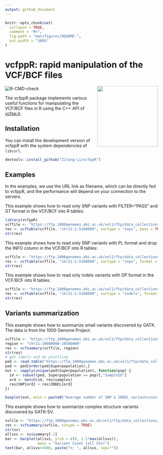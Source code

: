 ```yaml
---
output: github_document
---
```


<!-- README.md is generated from README.Rmd. Please edit that file -->

```r
knitr::opts_chunk$set(
  collapse = TRUE,
  comment = "#>",
  fig.path = "man/figures/README-",
  out.width = "100%"
)
```

# vcfppR: rapid manipulation of the VCF/BCF files

<!-- badges: start -->
![R-CMD-check](https://github.com/Zilong-Li/vcfppR/actions/workflows/check-release.yaml/badge.svg)
<a href="https://github.com/Zilong-Li/random/blob/main/vcfppR.png"><img src="https://raw.githubusercontent.com/Zilong-Li/random/main/vcfppR.png" height="200" align="right" /></a> 
<!-- badges: end -->

The vcfppR package implements various useful functions for manipulating the VCF/BCF files in R using the C++ API of [vcfpp.h](https://github.com/Zilong-Li/vcfpp).

## Installation

You can install the development version of vcfppR with the system dependencies of `libcurl`.

``` r
devtools::install_github("Zilong-Li/vcfppR")
```

## Examples

In the examples, we use the URL link as filename, which can be directly fed to vcfppR, and the performance will depend on your connection to the servers.
 
This example shows how to read only SNP variants with FILTER="PASS" and GT format in the VCF/BCF into R tables:
```r
library(vcfppR)
vcffile <- "https://ftp.1000genomes.ebi.ac.uk/vol1/ftp/data_collections/1000G_2504_high_coverage/working/20220422_3202_phased_SNV_INDEL_SV/1kGP_high_coverage_Illumina.chr21.filtered.SNV_INDEL_SV_phased_panel.vcf.gz"
res <- vcftable(vcffile, "chr21:1-5100000", vartype = "snps", pass = TRUE)
str(res)
```

This example shows how to read only SNP variants with PL format and drop the INFO column in the VCF/BCF into R tables:

```r
vcffile <- "https://ftp.1000genomes.ebi.ac.uk/vol1/ftp/data_collections/1000G_2504_high_coverage/working/20201028_3202_raw_GT_with_annot/20201028_CCDG_14151_B01_GRM_WGS_2020-08-05_chr21.recalibrated_variants.vcf.gz"
res <- vcftable(vcffile, "chr21:1-5100000", vartype = "snps", format = "PL", info = FALSE)
str(res)
```

This example shows how to read only indels variants with DP format in the VCF/BCF into R tables:

```r
vcffile <- "https://ftp.1000genomes.ebi.ac.uk/vol1/ftp/data_collections/1000G_2504_high_coverage/working/20201028_3202_raw_GT_with_annot/20201028_CCDG_14151_B01_GRM_WGS_2020-08-05_chr21.recalibrated_variants.vcf.gz"
res <- vcftable(vcffile, "chr21:1-5100000", vartype = "indels", format = "DP")
str(res)
```

## Variants summarization

This example shows how to summarize small variants discovered by GATK. The data is from the 1000 Genome Project. 

```r
vcffile <- "https://ftp.1000genomes.ebi.ac.uk/vol1/ftp/data_collections/1000G_2504_high_coverage/working/20201028_3202_raw_GT_with_annot/20201028_CCDG_14151_B01_GRM_WGS_2020-08-05_chr21.recalibrated_variants.vcf.gz"
region <- "chr21:10000000-10500000"
res <- vcfsummary(vcffile, region)
str(res)
# get labels and do plottiing
ped <- read.table("https://ftp.1000genomes.ebi.ac.uk/vol1/ftp/data_collections/1000G_2504_high_coverage/20130606_g1k_3202_samples_ped_population.txt", h=T)
ped <- ped[order(ped$Superpopulation),]
out <- sapply(unique(ped$Superpopulation), function(pop) {
  id <- subset(ped, Superpopulation == pop)[,"SampleID"]
  ord <- match(id, res$samples)
  res$SNP[ord] + res$INDEL[ord]
})

boxplot(out, main = paste0("Average number of SNP & INDEL variants\nin region ", region))
```

This example shows how to summarize complex structure variants discovered by GATK-SV. 

```r
svfile <- "https://ftp.1000genomes.ebi.ac.uk/vol1/ftp/data_collections/1000G_2504_high_coverage/working/20210124.SV_Illumina_Integration/1KGP_3202.gatksv_svtools_novelins.freeze_V3.wAF.vcf.gz"
res <- vcfsummary(svfile, svtype = TRUE)
str(sv)
allsvs <- sv$summary[-1]
bar <- barplot(allsvs, ylim = c(0, 1.1*max(allsvs)),
               main = "Variant Count (all SVs)")
text(bar, allsvs+4500, paste("n: ", allsvs, sep=""))
```